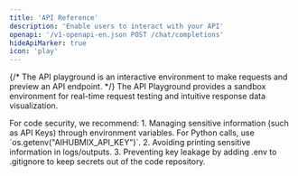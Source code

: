 ```yaml
---
title: 'API Reference'
description: 'Enable users to interact with your API'
openapi: '/v1-openapi-en.json POST /chat/completions'
hideApiMarker: true
icon: 'play'
---
```


{/* The API playground is an interactive environment to make requests and preview an API endpoint. */}
The API Playground provides a sandbox environment for real-time request testing and intuitive response data visualization.

<Info>
  For code security, we recommend:
  1. Managing sensitive information (such as API Keys) through environment variables. For Python calls, use `os.getenv("AIHUBMIX_API_KEY")`.
  2. Avoiding printing sensitive information in logs/outputs.
  3. Preventing key leakage by adding .env to .gitignore to keep secrets out of the code repository.
</Info>
